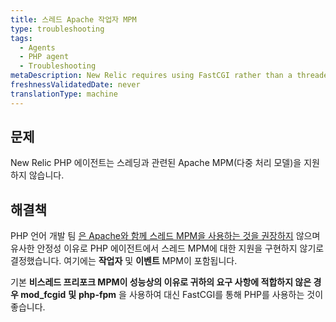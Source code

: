 ```yaml
---
title: 스레드 Apache 작업자 MPM
type: troubleshooting
tags:
  - Agents
  - PHP agent
  - Troubleshooting
metaDescription: New Relic requires using FastCGI rather than a threaded Apache multi-processing model (MPM) for PHP.
freshnessValidatedDate: never
translationType: machine
---
```


## 문제

New Relic PHP 에이전트는 스레딩과 관련된 Apache MPM(다중 처리 모델)을 지원하지 않습니다.

## 해결책

PHP 언어 개발 팀 [은 Apache와 함께 스레드 MPM을 사용하는 것을 권장하지](http://www.php.net/manual/en/install.unix.apache2.php "링크가 새 창에서 열립니다.") 않으며 유사한 안정성 이유로 PHP 에이전트에서 스레드 MPM에 대한 지원을 구현하지 않기로 결정했습니다. 여기에는 **작업자** 및 **이벤트** MPM이 포함됩니다.

기본 **비스레드 프리포크 MPM이 성능상의 이유로 귀하의 요구 사항에 적합하지 않은 경우 mod_fcgid** **및** **php-fpm** 을 사용하여 대신 FastCGI를 통해 PHP를 사용하는 것이 좋습니다.